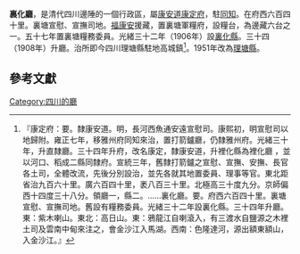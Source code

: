 '''裏化廳'''，是清代四川邊陲的一個行政區，屬[[康安道|康安道]][[康定府|康定府]]，駐[[同知|同知]]。在府西六百四十里。裏塘宣慰、宣撫司地。[[福康安|福康安]]援藏，置裏塘軍糧府，設糧台，為邊藏六台之一。五十七年置裏塘糧務委員。光緒三十二年（1906年）設[[裏化縣|裏化縣]]。三十四（1908年）升廳。治所即今四川理塘縣駐地高城鎮<ref>{{cite wikisource 
|noicon = yes
|title = 《清史稿·卷六十九·志四十四·地理十六·四川·康定府》 
|author = 胡嗣芬
|authorlink = 胡嗣芬
|wslink = 清史稿/卷69 
|wslanguage=zh
|separator=，
|postscript=。}}
『康定府：要。隸康安道。明，長河西魚通安遠宣慰司。康熙初，明宣慰司以地歸附。雍正七年，移雅州府同知來治，置打箭鑪廳，仍隸雅州府。光緒三十年，升直隸廳。三十四年升府，改名康定，隸康安道，升裡化縣為裡化廳 ，並以河口、稻成二縣同隸府。宣統三年，舊隸打箭鑪之宣慰、宣撫、安撫、長官各土司，全體改流，先後分別設治，並先各就其地置委員、理事等官。東北距省治九百六十里。廣六百四十里，袤八百三十里。北極高三十度九分。京師偏西十四度三十八分。領廳一，縣二。……裏化廳。要。府西六百四十里。裏塘宣慰、宣撫司地。舊設有糧務委員。光緒三十二年設裏化縣。三十四年升廳。東：紫木喇山。東北：高日山。東：鴉龍江自喇滾入，有三渡水自鹽源之木裡土司及雲南中甸來注之，會金沙江入馬湖。西南：色隆達河，源出額東額山，入金沙江。』</ref>。1951年改為[[理塘縣|理塘縣]]。

==參考文獻==
{{reflist}}
{{清朝行政區劃小作品}}
[[Category:四川的廳|Category:四川的廳]]